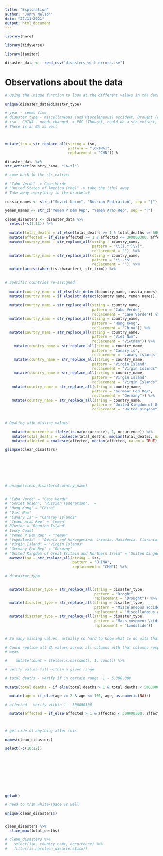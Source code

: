 ```yaml
---
title: "Exploration"
author: "Jonny Nelson"
date: "27/11/2021"
output: html_document
---
```


```r
library(here)

library(tidyverse)

library(janitor)
```

```r
disaster_data <-  read_csv("disasters_with_errors.csv")
```

# Observations about the data

```r
# Using the unique function to look at the different values in the data set (handy)

unique(disaster_data$disaster_type)

# year - seems fine
# disaster type - miscellaneous (and Miscelaneous) accident, Drought (and Droght)
# iso - CHINA - needs changed -> PRC (Thought, could do a str_extract, anything not 3 cap letters) already as CHN
# There is an NA as well



mutate(iso = str_replace_all(string = iso,
                             pattern = "[CHINA]",
                             replacement = "CHN")) %

disaster_data %>%
str_extract(country_name, "[a-z]")

# come back to the str_extract

# "Cabo Verde" -> Cape Verde
# "United States of America (the)" -> take the (the) away
# Take away everything in the brackets#

russia_names <- str_c("Soviet Union", "Russian Federation", sep = "|")

yemen_names <- str_c("Yemen P Dem Rep", "Yemen Arab Rep", sep = "|")

clean_disasters <- disaster_data %>%
  select(-c(9:12)) %>%
  
  mutate(total_deaths = if_else(total_deaths >= 1 & total_deaths <= 5000000, total_deaths, as.numeric(NA))) %>%
  mutate(affected = if_else(affected >= 1 & affected <= 300000300, affected, as.numeric(NA))) %>%
  mutate(country_name = str_replace_all(string = country_name,
                                        pattern = "\\((.*?)\\)",
                                        replacement = "")) %>%
  mutate(country_name = str_replace_all(string = country_name,
                                        pattern = "\\,.*$",
                                        replacement = "")) %>%
  mutate(across(where(is.character), str_trim)) %>%
  
  
# Specific countries re-assigned 
  
  mutate(country_name = if_else(str_detect(country_name, russia_names), "Russia", country_name)) %>%
  mutate(country_name = if_else(str_detect(country_name, yemen_names), "Yemen", country_name)) %>%
  
  mutate(country_name = str_replace_all(string = country_name,
                                        pattern = "Cabo Verde",
                                        replacement = "Cape Verde")) %>%
  mutate(country_name = str_replace_all(string = country_name,
                                        pattern = "Hong Kong",
                                        replacement = "China")) %>%
  mutate(country_name = str_replace_all(string = country_name,
                                        pattern = "Viet Nam",
                                        replacement = "Vietnam")) %>%
    mutate(country_name = str_replace_all(string = country_name,
                                        pattern = "Canary is",
                                        replacement = "Canary Islands")) %>%
    mutate(country_name = str_replace_all(string = country_name,
                                        pattern = "Virgin Island",
                                        replacement = "Virgin Islands")) %>%
    mutate(country_name = str_replace_all(string = country_name,
                                        pattern = "Virgin Island",
                                        replacement = "Virgin Islands")) %>%
   mutate(country_name = str_replace_all(string = country_name,
                                        pattern = "Germany Fed Rep",
                                        replacement = "Germany")) %>%
   mutate(country_name = str_replace_all(string = country_name,
                                        pattern = "United Kingdom of Great Britain and Northern Irela",
                                        replacement = "United Kingdom")) %>%
  
  
# Dealing with missing values
  
   mutate(occurrence = ifelse(is.na(occurrence), 1, occurrence)) %>%
   mutate(total_deaths = coalesce(total_deaths, median(total_deaths, na.rm = TRUE))) %>%
   mutate(affected = coalesce(affected, median(affected, na.rm = TRUE)))

glimpse(clean_disasters)
  
  
  
  
  
  
  
# unique(clean_disasters$country_name)  


# "Cabo Verde" = "Cape Verde"
# "Soviet Union", "Russian Federation",  = 
# "Hong Kong" = "China"
# "Viet Nam"
# "Canary Is" = "Canaray Islands"
# "Yemen Arab Rep" = "Yemen"
# R?union = "Reunion Island"
# Ivory Coast
# "Yemen P Dem Rep" = "Yemen"
# "Yugoslavia" = "Bosnia and Herzegovina, Croatia, Macedonia, Slovenia, and the Federal Republic of ..."
# "Virgin Island" = "Virgin Islands"
# "Germany Fed Rep" = "Germany"
# "United Kingdom of Great Britain and Northern Irela" = "United Kingdom"
  mutate(iso = str_replace_all(string = iso,
                               pattern = "CHINA",
                               replacement = "CHN")) %>%
  
# distaster_type 
  

  mutate(disaster_type = str_replace_all(string = disaster_type,
                                         pattern = "Droght",
                                         replacement = "Drought")) %>%
  mutate(disaster_type = str_replace_all(string = disaster_type,
                                         pattern = "Miscelaneous accident",
                                         replacement = "Miscellaneous accident")) %>%
  mutate(disaster_type = str_replace_all(string = disaster_type,
                                         pattern = "Mass movement \\(dry\\)",
                                         replacement = "Landslide")) 


# So many missing values, actually so hard to know what to do with that.

# Could replace all NA values across all columns with that columns respective 
# mean.

#    mutate(count = ifelse(is.na(count), 1, count)) %>%

# verify values fall within a given range

# total deaths - verify if in certain range  1 - 5,000,000

mutate(total_deaths = if_else(total_deaths > 1 & total_deaths < 5000000, total_deaths, as.numeric(NA)))

  mutate(age = if_else(age >= 2 & age <= 100, age, as.numeric(NA)))

# affected - verify within 1 - 300000300	
  
  mutate(affected = if_else(affected > 1 & affected < 300000300, affected, as.numeric(NA)))



# get ride of anything after this 

names(clean_disasters)

select(-c(10:12))










getwd()

# need to trim white-space as well

unique(clean_disasters$)


clean_disasters %>%
  slice_max(total_deaths)

# clean_disasters %>%
#   select(iso, country_name, occurrence) %>%
#   filter(is.na(clean_disasters$iso))
```